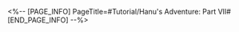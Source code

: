 <%-- [PAGE_INFO]
PageTitle=#Tutorial/Hanu's Adventure: Part VII#
[END_PAGE_INFO] --%>
{{Tutorial
|sort      = 709201
|title     = Hanu's Adventure: Part VII
|subtitle  = 
|type      = Adventure
|about     = 
|image1    = Tutorial Hanu's Adventure Part VII 1.png{{subst:void|<!--$UPLOAD:<<SpriteOutput/TutorialPic/TutorialPage_709201.png>-<Tutorial Hanu's Adventure Part VII 1.png>>}}
|text1     = If you use the Hanu Rocket to ignite the fireworks, it will trigger an explosion that defeats enemies, and is even capable of destroying walls.
}}